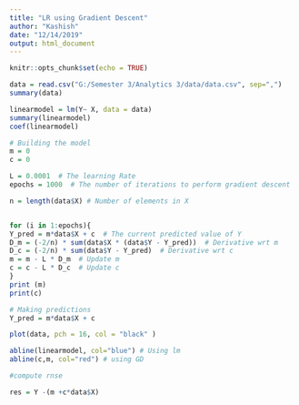 ```yaml
---
title: "LR using Gradient Descent"
author: "Kashish"
date: "12/14/2019"
output: html_document
---
```


```r
knitr::opts_chunk$set(echo = TRUE)
```

```r
data = read.csv("G:/Semester 3/Analytics 3/data/data.csv", sep=",")
summary(data)
```

```r
linearmodel = lm(Y~ X, data = data)
summary(linearmodel)
coef(linearmodel)
```

```r
# Building the model
m = 0
c = 0

L = 0.0001  # The learning Rate
epochs = 1000  # The number of iterations to perform gradient descent

n = length(data$X) # Number of elements in X


for (i in 1:epochs){
Y_pred = m*data$X + c  # The current predicted value of Y
D_m = (-2/n) * sum(data$X * (data$Y - Y_pred))  # Derivative wrt m
D_c = (-2/n) * sum(data$Y - Y_pred)  # Derivative wrt c
m = m - L * D_m  # Update m
c = c - L * D_c  # Update c
}
print (m)
print(c)
```

```r
# Making predictions
Y_pred = m*data$X + c

plot(data, pch = 16, col = "black" )

abline(linearmodel, col="blue") # Using lm
abline(c,m, col="red") # using GD

```

```r
#compute rnse

res = Y -(m +c*data$X)


```

